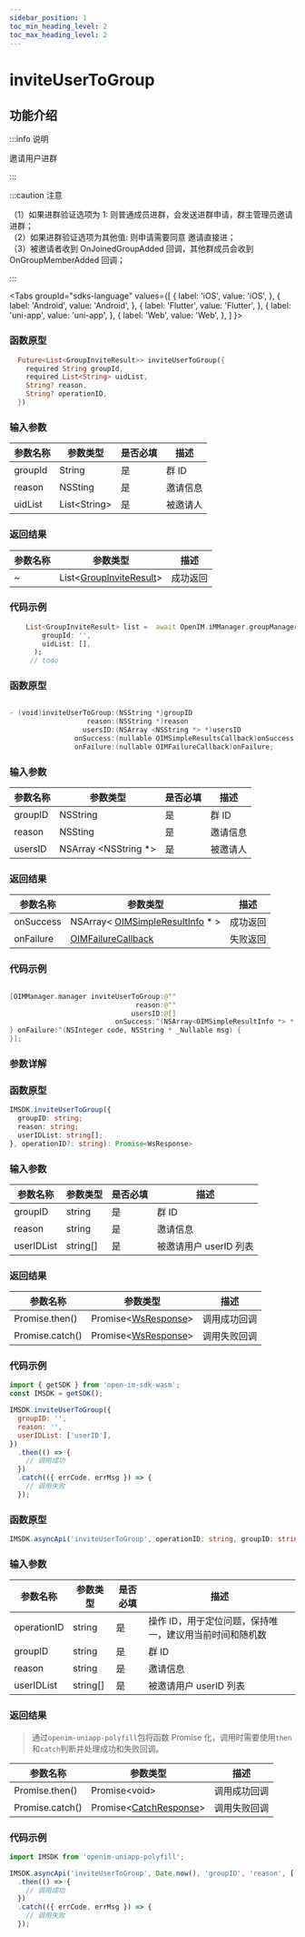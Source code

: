 ```yaml
---
sidebar_position: 1
toc_min_heading_level: 2
toc_max_heading_level: 2
---
```


# inviteUserToGroup

## 功能介绍

:::info 说明

邀请用户进群

:::

:::caution 注意

（1）如果进群验证选项为 1: 则普通成员进群，会发送进群申请，群主管理员邀请进群；  
（2）如果进群验证选项为其他值: 则申请需要同意 邀请直接进；  
（3）被邀请者收到 OnJoinedGroupAdded 回调，其他群成员会收到 OnGroupMemberAdded 回调；

:::

<Tabs
groupId="sdks-language"
values={[
{ label: 'iOS', value: 'iOS', },
{ label: 'Android', value: 'Android', },
{ label: 'Flutter', value: 'Flutter', },
{ label: 'uni-app', value: 'uni-app', },
{ label: 'Web', value: 'Web', },
]
}>

<TabItem value="Flutter">

### 函数原型

```dart showLineNumbers
  Future<List<GroupInviteResult>> inviteUserToGroup({
    required String groupId,
    required List<String> uidList,
    String? reason,
    String? operationID,
  })
```

### 输入参数

| 参数名称 | 参数类型              | 是否必填 | 描述     |
| -------- | --------------------- | -------- | -------- |
| groupId  | String              | 是       | 群 ID    |
| reason   | NSSting               | 是       | 邀请信息 |
| uidList  | List<String\> | 是       | 被邀请人 |

### 返回结果

| 参数名称  | 参数类型                                                                  | 描述     |
| --------- | ------------------------------------------------------------------------- | -------- |
| ~ | List<[GroupInviteResult](docs/sdks/Class/Group/GroupInviteResult.mdx)\> | 成功返回 |

### 代码示例

```dart showLineNumbers
    List<GroupInviteResult> list =  await OpenIM.iMManager.groupManager.inviteUserToGroup(
        groupId: '',
        uidList: [],
      );
     // todo
```

</TabItem>

<TabItem value="iOS">

### 函数原型

```swift showLineNumbers

- (void)inviteUserToGroup:(NSString *)groupID
                   reason:(NSString *)reason
                  usersID:(NSArray <NSString *> *)usersID
                onSuccess:(nullable OIMSimpleResultsCallback)onSuccess
                onFailure:(nullable OIMFailureCallback)onFailure;

```

### 输入参数

| 参数名称 | 参数类型              | 是否必填 | 描述     |
| -------- | --------------------- | -------- | -------- |
| groupID  | NSString              | 是       | 群 ID    |
| reason   | NSSting               | 是       | 邀请信息 |
| usersID  | NSArray <NSString \*> | 是       | 被邀请人 |

### 返回结果

| 参数名称  | 参数类型                                                                   | 描述     |
| --------- | -------------------------------------------------------------------------- | -------- |
| onSuccess | NSArray< [OIMSimpleResultInfo](docs/sdks/Class/Friend/ResultInfo.mdx) \* > | 成功返回 |
| onFailure | [OIMFailureCallback](docs/sdks/Callback/onError.mdx)                       | 失败返回 |

### 代码示例

```swift showLineNumbers

[OIMManager.manager inviteUserToGroup:@""
                               reason:@""
                              usersID:@[]
                          onSuccess:^(NSArray<OIMSimpleResultInfo *> * _Nullable results) {
} onFailure:^(NSInteger code, NSString * _Nullable msg) {
}];

```

</TabItem>

<TabItem value="Android">

### 参数详解

</TabItem>

<TabItem value="Web">

### 函数原型

```ts showLineNumbers
IMSDK.inviteUserToGroup({
  groupID: string;
  reason: string;
  userIDList: string[];
}, operationID?: string): Promise<WsResponse>
```

### 输入参数

| 参数名称   | 参数类型 | 是否必填 | 描述                   |
| ---------- | -------- | -------- | ---------------------- |
| groupID    | string   | 是       | 群 ID                  |
| reason     | string   | 是       | 邀请信息               |
| userIDList | string[] | 是       | 被邀请用户 userID 列表 |

### 返回结果

| 参数名称        | 参数类型                                                      | 描述         |
| --------------- | ------------------------------------------------------------- | ------------ |
| Promise.then()  | Promise<[WsResponse](docs/sdks/Class/Response/Response.mdx)\> | 调用成功回调 |
| Promise.catch() | Promise<[WsResponse](docs/sdks/Class/Response/Response.mdx)\> | 调用失败回调 |

### 代码示例

```js showLineNumbers
import { getSDK } from 'open-im-sdk-wasm';
const IMSDK = getSDK();

IMSDK.inviteUserToGroup({
  groupID: '',
  reason: '',
  userIDList: ['userID'],
})
  .then(() => {
    // 调用成功
  })
  .catch(({ errCode, errMsg }) => {
    // 调用失败
  });
```

</TabItem>

<TabItem value="uni-app">

### 函数原型

```ts showLineNumbers
IMSDK.asyncApi('inviteUserToGroup', operationID: string, groupID: string, reason: string, userIDList: string[]): Promise<void>
```

### 输入参数

| 参数名称    | 参数类型 | 是否必填 | 描述                                                    |
| ----------- | -------- | -------- | ------------------------------------------------------- |
| operationID | string   | 是       | 操作 ID，用于定位问题，保持唯一，建议用当前时间和随机数 |
| groupID     | string   | 是       | 群 ID                                                   |
| reason      | string   | 是       | 邀请信息                                                |
| userIDList  | string[] | 是       | 被邀请用户 userID 列表                                  |

### 返回结果

> 通过`openim-uniapp-polyfill`包将函数 Promise 化，调用时需要使用`then`和`catch`判断并处理成功和失败回调。

| 参数名称        | 参数类型                                                         | 描述         |
| --------------- | ---------------------------------------------------------------- | ------------ |
| Promise.then()  | Promise<void\>                                                   | 调用成功回调 |
| Promise.catch() | Promise<[CatchResponse](docs/sdks/Class/Response/Response.mdx)\> | 调用失败回调 |

### 代码示例

```js showLineNumbers
import IMSDK from 'openim-uniapp-polyfill';

IMSDK.asyncApi('inviteUserToGroup', Date.now(), 'groupID', 'reason', ['userID'])
  .then(() => {
    // 调用成功
  })
  .catch(({ errCode, errMsg }) => {
    // 调用失败
  });
```

</TabItem>

</Tabs>
